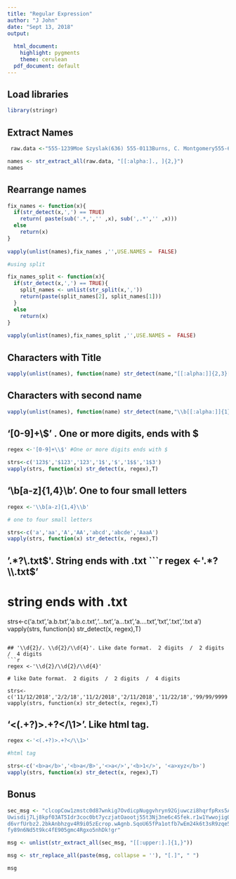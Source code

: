 ```yaml
---
title: "Regular Expression"
author: "J John"
date: "Sept 13, 2018"
output:
  
  html_document:
    highlight: pygments
    theme: cerulean
  pdf_document: default
---
```



## Load libraries
 
```r
library(stringr)
```

## Extract Names
 
```r
 raw.data <-"555-1239Moe Szyslak(636) 555-0113Burns, C. Montgomery555-6542Rev. Timothy Lovejoy555 8904Ned Flanders636-555-3226Simpson, Homer5553642Dr. Julius Hibbert"

names <- str_extract_all(raw.data, "[[:alpha:]., ]{2,}")
names
```


## Rearrange names

```r
fix_names <- function(x){
  if(str_detect(x,',') == TRUE)
    return( paste(sub('.*,','' ,x), sub(',.*','' ,x)))
  else
    return(x)
}
  
vapply(unlist(names),fix_names ,'',USE.NAMES =  FALSE)

#using split 

fix_names_split <- function(x){
  if(str_detect(x,',') == TRUE){
    split_names <- unlist(str_split(x,','))
    return(paste(split_names[2], split_names[1]))
  }
  else
    return(x)
}
  
vapply(unlist(names),fix_names_split ,'',USE.NAMES =  FALSE)

```

## Characters with Title

```r
vapply(unlist(names), function(name) str_detect(name,"[[:alpha:]]{2,3}[.] [[:alpha:]]+"),T,USE.NAMES = TRUE) 
```

## Characters with second name

```r
vapply(unlist(names), function(name) str_detect(name,"\\b[[:alpha:]]{1}[.]"),T,USE.NAMES = TRUE) 
```

## '[0-9]+\\$' . One or more digits, ends with $
```r

regex <-'[0-9]+\\$' #One or more digits ends with $

strs<-c('123$','$123','123','1$','$','1$$','1$3')
vapply(strs, function(x) str_detect(x, regex),T)

```

## '\\b[a-z]{1,4}\\b'. One to four small letters 
```r
regex <-'\\b[a-z]{1,4}\\b'

# one to four small letters 

strs<-c('a','aa','A','AA','abcd','abcde','AaaA')
vapply(strs, function(x) str_detect(x, regex),T)
```

## '.*?\\.txt$'. String ends with .txt
```r
regex <-'.*?\\.txt$'

# string ends with .txt

strs<-c('a.txt','a.b.txt','a.b.c.txt','...txt','a...txt','a....txt','txt','.txt','.txt a')
vapply(strs, function(x) str_detect(x, regex),T)
```

## '\\d{2}/. \\d{2}/\\d{4}'. Like date format.  2 digits  /  2 digits  /  4 digits
```r
regex <-'\\d{2}/\\d{2}/\\d{4}'

# like Date format.  2 digits  /  2 digits  /  4 digits

strs<-c('11/12/2018','2/2/18','11/2/2018','2/11/2018','11/22/18','99/99/9999')
vapply(strs, function(x) str_detect(x, regex),T)
```

## '<(.+?)>.+?</\\1>'. Like html tag. 
```r
regex <-'<(.+?)>.+?</\\1>'

#html tag 

strs<-c('<b>a</b>','<b>a</B>','<>a</>','<b>1</>', '<a>xyz</b>')
vapply(strs, function(x) str_detect(x, regex),T)

```
## Bonus
```r
sec_msg <- "clcopCow1zmstc0d87wnkig7OvdicpNuggvhryn92Gjuwczi8hqrfpRxs5Aj5dwpn0Tanwo
Uwisdij7Lj8kpf03AT5Idr3coc0bt7yczjatOaootj55t3Nj3ne6c4Sfek.r1w1YwwojigO
d6vrfUrbz2.2bkAnbhzgv4R9i05zEcrop.wAgnb.SqoU65fPa1otfb7wEm24k6t3sR9zqe5
fy89n6Nd5t9kc4fE905gmc4Rgxo5nhDk!gr"

msg <- unlist(str_extract_all(sec_msg, "[[:upper:].]{1,}"))

msg <- str_replace_all(paste(msg, collapse = ''), "[.]", " ")

msg
```